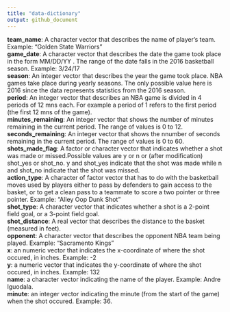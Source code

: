 ```yaml
---
title: "data-dictionary"
output: github_document
---
```


**team_name**: A character vector that describes the name of player's team. Example: "Golden State Warriors"\
**game_date**: A character vector  that describes the date the game took place in the form MM/DD/YY . The range of the date falls in the 2016 basketball season. Example: 3/24/17\
**season**: An integer vector that describes the year the game took place. NBA games take place during yearly seasons. The only possible value here is 2016 since the data represents statistics from the 2016 season.\
**period**: An integer vector that describes an NBA game is divided in 4 periods of 12 mns each. For example a period of 1 refers to the first period (the first 12 mns of the game).\
**minutes_remaining**: An integer vector that shows the number of minutes remaining in the current period. The range of values is 0 to 12.\
**seconds_remaining**: An integer vector that shows the nnumber of seconds remaining in the current period. The range of values is 0 to 60.\
**shots_made_flag**: A factor or character vector that indicates whether a shot was made or missed.Possible values are y or n or (after modification) shot_yes or shot_no. y and shot_yes indicate that the shot was made while n and shot_no indicate that the shot was missed.\
**action_type**: A character of factor vector that has to do with the basketball moves used by players either to pass by defenders to gain access to the basket, or to get a clean pass to a teammate to score a two pointer or three pointer. Example: "Alley Oop Dunk Shot"\
**shot_type**: A character vector that indicates whether a shot is a 2-point field goal, or a 3-point field goal.\
**shot_distance**: A real vector that describes the distance to the basket (measured in feet).\
**opponent**: A character vector that describes the opponent NBA team being played. Example: "Sacramento Kings"\
**x**: an numeric vector that indicates the x-coordinate of where the shot occured, in inches. Example: -2\
**y**: a numeric vector that indicates the y-coordinate of where the shot occured, in inches. Example: 132\
**name**: a character vector indicating the name of the player. Example: Andre Iguodala.\
**minute**: an integer vector indicating the minute (from the start of the game) when the shot occured. Example: 36.\